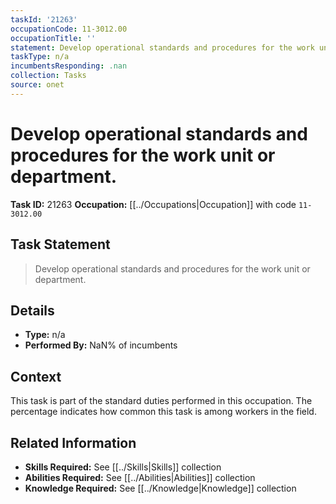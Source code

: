 ```yaml
---
taskId: '21263'
occupationCode: 11-3012.00
occupationTitle: ''
statement: Develop operational standards and procedures for the work unit or department.
taskType: n/a
incumbentsResponding: .nan
collection: Tasks
source: onet
---
```

# Develop operational standards and procedures for the work unit or department.

**Task ID:** 21263
**Occupation:** [[../Occupations|Occupation]] with code `11-3012.00`

## Task Statement

> Develop operational standards and procedures for the work unit or department.

## Details

- **Type:** n/a
- **Performed By:** NaN% of incumbents

## Context

This task is part of the standard duties performed in this occupation. The percentage indicates how common this task is among workers in the field.

## Related Information

- **Skills Required:** See [[../Skills|Skills]] collection
- **Abilities Required:** See [[../Abilities|Abilities]] collection
- **Knowledge Required:** See [[../Knowledge|Knowledge]] collection
